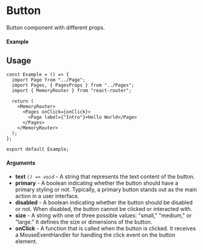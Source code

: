 
<Meta of={Pages} title="Pages" />

# Button

Button component with different props.

#### Example

<Canvas of={Pages.Primary} />

## Usage

```tsx
const Example = () => {
  import Page from "../Page";
  import Pages, { PagesProps } from "../Pages";
  import { MemoryRouter } from "react-router";

  return (
    <MemoryRouter>
      <Pages onClick={onClick}>
        <Page label={"Intro"}>Hello World</Page>
      </Pages>
    </MemoryRouter>
  );
};

export default Example;
```

#### Arguments

- **text** _`() => void`_ - A string that represents the text content of the button.
- **primary** - A boolean indicating whether the button should have a primary styling or not. Typically, a primary button stands out as the main action in a user interface.
- **disabled** - A boolean indicating whether the button should be disabled or not. When disabled, the button cannot be clicked or interacted with.
- **size** - A string with one of three possible values: "small," "medium," or "large." It defines the size or dimensions of the button.
- **onClick** - A function that is called when the button is clicked. It receives a MouseEventHandler for handling the click event on the button element.
